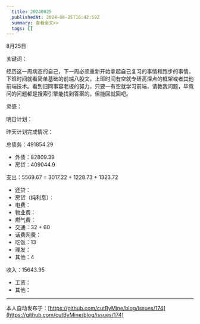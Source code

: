 ```yaml
---
  title: 20240825
  publishedAt: 2024-08-25T16:42:59Z
  summary: 查看全文>>
  tags: []
---
```


8月25日 

关键词：

经历这一周病态的自己，下一周必须重新开始拿起自己复习的事情和跑步的事情。下班时间就看简单基础的前端八股文，上班时间有空就专研高深点的框架或者其他前端技术。看到旧同事容老板的努力，只要一有空就学习前端，请教我问题，毕竟问的问题都是搜索引擎能找到答案的，但能回就回吧。

灵感：

明日计划：

昨天计划完成情况：

总债务：491854.29
- 外债：82809.39
- 房贷：409044.9

支出：5569.67 = 3017.22 + 1228.73 + 1323.72
- 还贷：
- 房贷（纯利息）：
- 电费：
- 物业费：
- 燃气费：
- 交通：32 + 60
- 话费网费：
- 吃饭：13
- 理发：
- 其他：4

收入：15643.95
- 工资：
- 其他：


---
本人自动发布于：[https://github.com/cutByMine/blog/issues/174](https://github.com/cutByMine/blog/issues/174)
